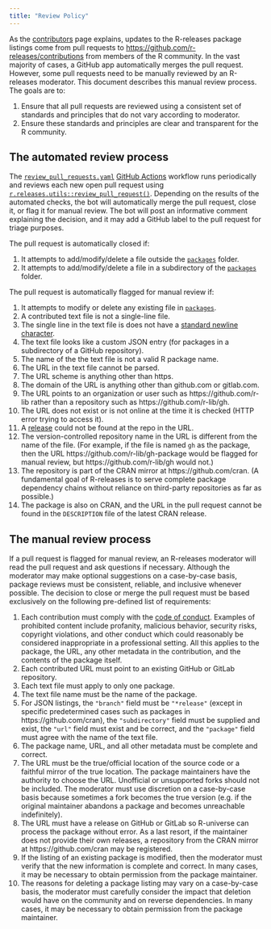 ```yaml
---
title: "Review Policy"
---
```


As the [contributors](contributors.html) page explains, updates to the R-releases package listings come from pull requests to <https://github.com/r-releases/contributions> from members of the R community. In the vast majority of cases, a GitHub app automatically merges the pull request. However, some pull requests need to be manually reviewed by an R-releases moderator. This document describes this manual review process. The goals are to:

1. Ensure that all pull requests are reviewed using a consistent set of standards and principles that do not vary according to moderator.
2. Ensure these standards and principles are clear and transparent for the R community.

## The automated review process

The [`review_pull_requests.yaml`](https://github.com/r-releases/r-releases.r-universe.dev/blob/main/.github/workflows/review_pull_requests.yaml) [GitHub Actions](https://docs.github.com/en/actions/learn-github-actions/understanding-github-actions) workflow runs periodically and reviews each new open pull request using [`r.releases.utils::review_pull_request()`](https://github.com/r-releases/r.releases.utils/blob/main/R/review_pull_request.R). Depending on the results of the automated checks, the bot will automatically merge the pull request, close it, or flag it for manual review. The bot will post an informative comment explaining the decision, and it may add a GitHub label to the pull request for triage purposes.

The pull request is automatically closed if:

1. It attempts to add/modify/delete a file outside the [`packages`](https://github.com/r-releases/contributions/tree/main/packages) folder.
1. It attempts to add/modify/delete a file in a subdirectory of the [`packages`](https://github.com/r-releases/contributions/tree/main/packages) folder.

The pull request is automatically flagged for manual review if:

1. It attempts to modify or delete any existing file in [`packages`](https://github.com/r-releases/contributions/tree/main/packages).
1. A contributed text file is not a single-line file.
1. The single line in the text file is does not have a [standard newline character](https://stackoverflow.com/questions/729692/why-should-text-files-end-with-a-newline).
1. The text file looks like a custom JSON entry (for packages in a subdirectory of a GitHub repository).
1. The name of the the text file is not a valid R package name.
1. The URL in the text file cannot be parsed.
1. The URL scheme is anything other than https.
1. The domain of the URL is anything other than github.com or gitlab.com.
1. The URL points to an organization or user such as https://github.com/r-lib rather than a repository such as https://github.com/r-lib/gh.
1. The URL does not exist or is not online at the time it is checked (HTTP error trying to access it).
1. A [release](https://docs.github.com/en/repositories/releasing-projects-on-github/about-releases) could not be found at the repo in the URL.
1. The version-controlled repository name in the URL is different from the name of the file. (For example, if the file is named `gh` as the package, then the URL https://github.com/r-lib/gh-package would be flagged for manual review, but https://github.com/r-lib/gh would not.)
1. The repository is part of the CRAN mirror at https://github.com/cran. (A fundamental goal of R-releases is to serve complete package dependency chains without reliance on third-party repositories as far as possible.)
1. The package is also on CRAN, and the URL in the pull request cannot be found in the `DESCRIPTION` file of the latest CRAN release.

## The manual review process

If a pull request is flagged for manual review, an R-releases moderator will read the pull request and ask questions if necessary. Although the moderator may make optional suggestions on a case-by-case basis, package reviews must be consistent, reliable, and inclusive whenever possible. The decision to close or merge the pull request must be based exclusively on the following pre-defined list of requirements:

1. Each contribution must comply with the [code of conduct](https://github.com/r-releases/help/blob/main/CODE_OF_CONDUCT.md). Examples of prohibited content include profanity, malicious behavior, security risks, copyright violations, and other conduct which could reasonably be considered inappropriate in a professional setting. All this applies to the package, the URL, any other metadata in the contribution, and the contents of the package itself. 
1. Each contributed URL must point to an existing GitHub or GitLab repository.
1. Each text file must apply to only one package.
1. The text file name must be the name of the package.
1. For JSON listings, the `"branch"` field must be `"*release"` (except in specific predetermined cases such as packages in https://github.com/cran), the `"subdirectory"` field must be supplied and exist, the `"url"` field must exist and be correct, and the `"package"` field must agree with the name of the text file.
1. The package name, URL, and all other metadata must be complete and correct.
1. The URL must be the true/official location of the source code or a faithful mirror of the true location. The package maintainers have the authority to choose the URL. Unofficial or unsupported forks should not be included. The moderator must use discretion on a case-by-case basis because sometimes a fork becomes the true version (e.g. if the original maintainer abandons a package and becomes unreachable indefinitely).
1. The URL must have a release on GitHub or GitLab so R-universe can process the package without error. As a last resort, if the maintainer does not provide their own releases, a repository from the CRAN mirror at https://github.com/cran may be registered.
1. If the listing of an existing package is modified, then the moderator must verify that the new information is complete and correct. In many cases, it may be necessary to obtain permission from the package maintainer.
1. The reasons for deleting a package listing may vary on a case-by-case basis, the moderator must carefully consider the impact that deletion would have on the community and on reverse dependencies. In many cases, it may be necessary to obtain permission from the package maintainer.
